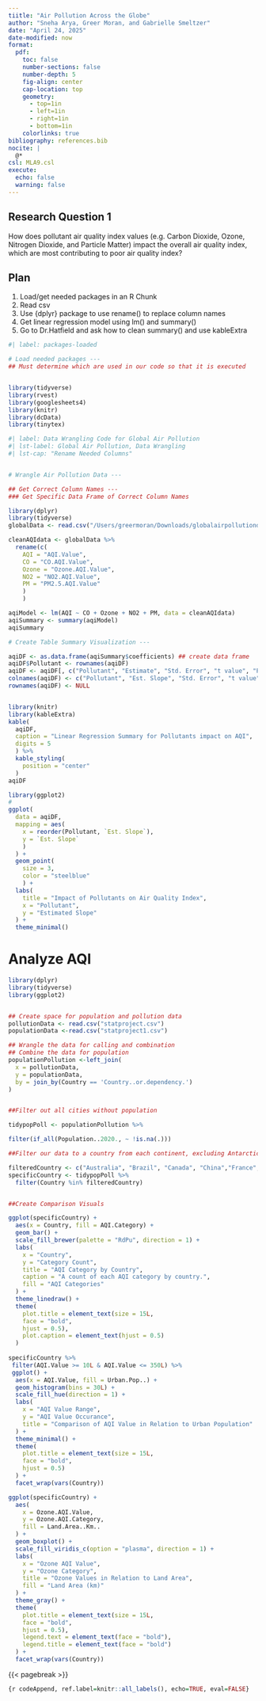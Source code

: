 ```yaml
---
tiitle: "Air Pollution Across the Globe"
author: "Sneha Arya, Greer Moran, and Gabrielle Smeltzer"
date: "April 24, 2025"
date-modified: now
format:
  pdf:
    toc: false
    number-sections: false
    number-depth: 5
    fig-align: center
    cap-location: top
    geometry:
      - top=1in
      - left=1in
      - right=1in
      - bottom=1in
    colorlinks: true
bibliography: references.bib
nocite: |
  @*
csl: MLA9.csl
execute:
  echo: false
  warning: false
---
```



## Research Question 1
How does pollutant air quality index values (e.g. Carbon Dioxide, Ozone, Nitrogen Dioxide, and Particle Matter) impact the overall air quality index, which are most contributing to poor air quality index?

## Plan

1. Load/get needed packages in an R Chunk
2. Read csv
3. Use {dplyr} package to use rename() to replace column names
4. Get linear regression model using lm() and summary()
5. Go to Dr.Hatfield and ask how to clean summary() and use kableExtra

```r
#| label: packages-loaded

# Load needed packages ---
## Must determine which are used in our code so that it is executed


library(tidyverse)
library(rvest)
library(googlesheets4)
library(knitr)
library(dcData)
library(tinytex)
```

```r
#| label: Data Wrangling Code for Global Air Pollution
#| lst-label: Global Air Pollution, Data Wrangling
#| lst-cap: "Rename Needed Columns"


# Wrangle Air Pollution Data ---

## Get Correct Column Names ---
### Get Specific Data Frame of Correct Column Names

library(dplyr)
library(tidyverse)
globalData <- read.csv("/Users/greermoran/Downloads/globalairpollutiondataset.csv")

cleanAQIdata <- globalData %>%
  rename(c(
    AQI = "AQI.Value",
    CO = "CO.AQI.Value",
    Ozone = "Ozone.AQI.Value",
    NO2 = "NO2.AQI.Value",
    PM = "PM2.5.AQI.Value"
    )
    )

aqiModel <- lm(AQI ~ CO + Ozone + NO2 + PM, data = cleanAQIdata)
aqiSummary <- summary(aqiModel)
aqiSummary

# Create Table Summary Visualization ---

aqiDF <- as.data.frame(aqiSummary$coefficients) ## create data frame
aqiDF$Pollutant <- rownames(aqiDF)
aqiDF <- aqiDF[, c("Pollutant", "Estimate", "Std. Error", "t value", "Pr(>|t|)")]
colnames(aqiDF) <- c("Pollutant", "Est. Slope", "Std. Error", "t value", "p-value")
rownames(aqiDF) <- NULL


library(knitr)
library(kableExtra)
kable(
  aqiDF,
  caption = "Linear Regression Summary for Pollutants impact on AQI",
  digits = 5
  ) %>%
  kable_styling(
    position = "center"
  )
aqiDF

library(ggplot2)
# 
ggplot(
  data = aqiDF, 
  mapping = aes(
    x = reorder(Pollutant, `Est. Slope`), 
    y = `Est. Slope`
    )
  ) +
  geom_point(
    size = 3, 
    color = "steelblue"
    ) +
  labs(
    title = "Impact of Pollutants on Air Quality Index",
    x = "Pollutant",
    y = "Estimated Slope"
  ) +
  theme_minimal()

```

# Analyze AQI

```r
library(dplyr)
library(tidyverse)
library(ggplot2)


## Create space for population and pollution data
pollutionData <- read.csv("statproject.csv")
populationData <-read.csv("statproject1.csv")

## Wrangle the data for calling and combination
## Combine the data for population
populationPollution <-left_join(
  x = pollutionData,
  y = populationData,
  by = join_by(Country == 'Country..or.dependency.')
)


##Filter out all cities without population

tidypopPoll <- populationPollution %>%

filter(if_all(Population..2020., ~ !is.na(.)))

##Filter our data to a country from each continent, excluding Antarctica

filteredCountry <- c("Australia", "Brazil", "Canada", "China","France", "South Africa"  )
specificCountry <- tidypopPoll %>%  
  filter(Country %in% filteredCountry)


##Create Comparison Visuals

ggplot(specificCountry) +
  aes(x = Country, fill = AQI.Category) +
  geom_bar() +
  scale_fill_brewer(palette = "RdPu", direction = 1) +
  labs(
    x = "Country",
    y = "Category Count",
    title = "AQI Category by Country",
    caption = "A count of each AQI category by country.",
    fill = "AQI Categories"
  ) +
  theme_linedraw() +
  theme(
    plot.title = element_text(size = 15L,
    face = "bold",
    hjust = 0.5),
    plot.caption = element_text(hjust = 0.5)
  )
 
specificCountry %>%
 filter(AQI.Value >= 10L & AQI.Value <= 350L) %>%
 ggplot() +
  aes(x = AQI.Value, fill = Urban.Pop..) +
  geom_histogram(bins = 30L) +
  scale_fill_hue(direction = 1) +
  labs(
    x = "AQI Value Range",
    y = "AQI Value Occurance",
    title = "Comparison of AQI Value in Relation to Urban Population"
  ) +
  theme_minimal() +
  theme(
    plot.title = element_text(size = 15L,
    face = "bold",
    hjust = 0.5)
  ) +
  facet_wrap(vars(Country))

ggplot(specificCountry) +
  aes(
    x = Ozone.AQI.Value,
    y = Ozone.AQI.Category,
    fill = Land.Area..Km..
  ) +
  geom_boxplot() +
  scale_fill_viridis_c(option = "plasma", direction = 1) +
  labs(
    x = "Ozone AQI Value",
    y = "Ozone Category",
    title = "Ozone Values in Relation to Land Area",
    fill = "Land Area (km)"
  ) +
  theme_gray() +
  theme(
    plot.title = element_text(size = 15L,
    face = "bold",
    hjust = 0.5),
    legend.text = element_text(face = "bold"),
    legend.title = element_text(face = "bold")
  ) +
  facet_wrap(vars(Country))


```
{{< pagebreak >}}
```r
{r codeAppend, ref.label=knitr::all_labels(), echo=TRUE, eval=FALSE}
```


